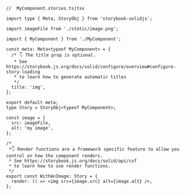 ```tsx
//  MyComponent.stories.ts|tsx

import type { Meta, StoryObj } from 'storybook-solidjs';

import imageFile from './static/image.png';

import { MyComponent } from './MyComponent';

const meta: Meta<typeof MyComponent> = {
  /* 👇 The title prop is optional.
   * See https://storybook.js.org/docs/solid/configure/overview#configure-story-loading
   * to learn how to generate automatic titles
   */
  title: 'img',
};

export default meta;
type Story = StoryObj<typeof MyComponent>;

const image = {
  src: imageFile,
  alt: 'my image',
};

/*
 *👇 Render functions are a framework specific feature to allow you control on how the component renders.
 * See https://storybook.js.org/docs/solid/api/csf
 * to learn how to use render functions.
 */
export const WithAnImage: Story = {
  render: () => <img src={image.src} alt={image.alt} />,
};
```
